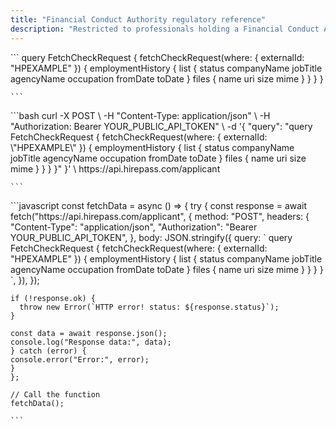 ```yaml
---
title: "Financial Conduct Authority regulatory reference"
description: "Restricted to professionals holding a Financial Conduct Authority (FCA) regulated role."
---
```


<Tabs>
  <Tab title="GraphQL">
    ```
    query FetchCheckRequest {
    fetchCheckRequest(where: { externalId: "HPEXAMPLE" }) {
        employmentHistory {
            list {
                status
                companyName
                jobTitle
                agencyName
                occupation
                fromDate
                toDate
            }
            files {
                name
                uri
                size
                mime
            }
        }
    }
    }
    
    ```
  </Tab>
  <Tab title="cURL">
    ```bash
    curl -X POST \
     -H "Content-Type: application/json" \
     -H "Authorization: Bearer YOUR_PUBLIC_API_TOKEN" \
     -d '{
       "query": "query FetchCheckRequest { 
         fetchCheckRequest(where: { externalId: \"HPEXAMPLE\" }) { 
           employmentHistory { 
             list { 
               status 
               companyName 
               jobTitle 
               agencyName 
               occupation 
               fromDate 
               toDate 
             } 
             files { 
               name 
               uri 
               size 
               mime 
             } 
           } 
         } 
       }"
     }' \
     https://api.hirepass.com/applicant
    
    ```
  </Tab>
  <Tab title="Javascript">
    ```javascript
    const fetchData = async () => {
    try {
    const response = await fetch("https://api.hirepass.com/applicant", {
      method: "POST",
      headers: {
        "Content-Type": "application/json",
        "Authorization": "Bearer YOUR_PUBLIC_API_TOKEN",
      },
      body: JSON.stringify({
        query: `
          query FetchCheckRequest {
            fetchCheckRequest(where: { externalId: "HPEXAMPLE" }) {
              employmentHistory {
                list {
                  status
                  companyName
                  jobTitle
                  agencyName
                  occupation
                  fromDate
                  toDate
                }
                files {
                  name
                  uri
                  size
                  mime
                }
              }
            }
          }
        `,
      }),
    });
    
    if (!response.ok) {
      throw new Error(`HTTP error! status: ${response.status}`);
    }
    
    const data = await response.json();
    console.log("Response data:", data);
    } catch (error) {
    console.error("Error:", error);
    }
    };
    
    // Call the function
    fetchData();
    
    ```
  </Tab>
</Tabs>